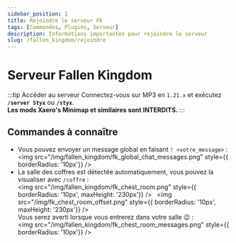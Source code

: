 ```yaml
---
sidebar_position: 1
title: Rejoindre le serveur FK
tags: [Commandes, Plugins, Serveur]
description: Informations importantes pour rejoindre le serveur
slug: /fallen_kingdom/rejoindre
---
```


# Serveur Fallen Kingdom

:::tip Accéder au serveur
Connectez-vous sur MP3 en `1.21.x` et exécutez **`/server Styx`** ou **`/styx`**.<br/>
**Les mods Xaero's Minimap et similaires sont INTERDITS.**
:::

## Commandes à connaître

* Vous pouvez envoyer un message global en faisant `! <votre_message>` :<br/>
  <img src="/img/fallen_kingdom/fk_global_chat_messages.png" style={{ borderRadius: '10px'}} />
* La salle des coffres est détectée automatiquement, vous pouvez la visualiser avec `/coffre` :<br/>
  <img src="/img/fallen_kingdom/fk_chest_room.png" style={{ borderRadius: '10px', maxHeight: '230px'}} /> &nbsp; <img src="/img/fk_chest_room_offset.png" style={{ borderRadius: '10px', maxHeight: '230px'}} /><br/>
  Vous serez averti lorsque vous entrerez dans votre salle 😉 :<br/>
  <img src="/img/fallen_kingdom/fk_chest_room_messages.png" style={{ borderRadius: '10px'}} />
